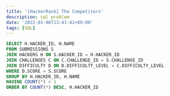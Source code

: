 ```yaml
---
title: '[HackerRank] The Competitors'
description: sql problem
date: '2022-03-06T13:41:41+09:00'
tags: [SQL]
---
```


```sql
SELECT H.HACKER_ID, H.NAME
FROM SUBMISSIONS S
JOIN HACKERS H ON S.HACKER_ID = H.HACKER_ID
JOIN CHALLENGES C ON C.CHALLENGE_ID = S.CHALLENGE_ID
JOIN DIFFICULTY D ON D.DIFFICULTY_LEVEL = C.DIFFICULTY_LEVEL
WHERE D.SCORE = S.SCORE
GROUP BY H.HACKER_ID, H.NAME
HAVING COUNT(*) > 1
ORDER BY COUNT(*) DESC, H.HACKER_ID
```
